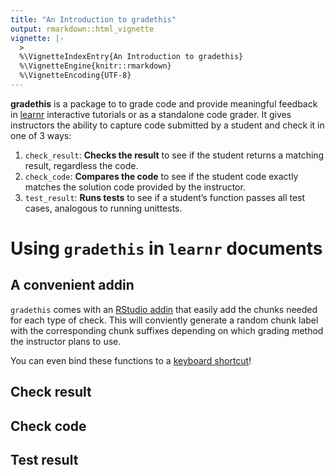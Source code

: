 ```yaml
---
title: "An Introduction to gradethis"
output: rmarkdown::html_vignette
vignette: |-
  >
  %\VignetteIndexEntry{An Introduction to gradethis}
  %\VignetteEngine{knitr::rmarkdown}
  %\VignetteEncoding{UTF-8}
---
```


**gradethis** is a package to to grade code and provide meaningful feedback in
[learnr][learnr] interactive tutorials or
as a standalone code grader.
It gives instructors the ability to capture code submitted by a student and
check it in one of 3 ways:

1. `check_result`:
    **Checks the result** to see if the student returns a  matching result,
    regardless the code.
2.  `check_code`:
    **Compares the code** to see if the student code exactly matches the solution code provided
    by the instructor.
3. `test_result`:
    **Runs tests** to see if a student's function passes all test cases,
    analogous to running unittests.

# Using `gradethis` in `learnr` documents

## A convenient addin

`gradethis` comes with an [RStudio addin][addin]
that easily add the chunks needed for each type of check.
This will conviently generate a random chunk label with the corresponding chunk suffixes
depending on which grading method the instructor plans to use.

You can even bind these functions to a [keyboard shortcut][addin-keyboard_shortcut]!

## Check result

## Check code

## Test result


[learnr]: https://rstudio.github.io/learnr
[addin]: https://rstudio.github.io/rstudioaddins/
[addin-keyboard_shortcut]: https://rstudio.github.io/rstudioaddins/#keyboard-shorcuts
